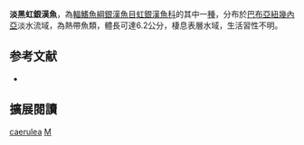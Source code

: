 {{Speciesbox
| name = 淡黑虹銀漢魚
| image = 
| image_width = 250px
| status = NE
| status_system = IUCN3.1
| genus = Melanotaenia
| species = caerulea
| authority = [[Allen|Allen]], 1996
| synonyms = 
}}
'''淡黑虹銀漢魚'''，為[[輻鰭魚綱|輻鰭魚綱]][[銀漢魚目|銀漢魚目]][[虹銀漢魚科|虹銀漢魚科]]的其中一[[種|種]]，分布於[[巴布亞紐幾內亞|巴布亞紐幾內亞]]淡水流域，為熱帶魚類，體長可達6.2公分，棲息表層水域，生活習性不明。
==参考文献==
*{{FishBase_species|genus=Melanotaenia|species=caerulea|year=2016|month=5}}

== 擴展閱讀 ==
{{refbegin}}
{{wikispecies-inline|Melanotaenia caerulea|淡黑虹銀漢魚}}
{{refend}}
{{Taxonbar|from=Q4930152}}

[[Category:虹銀漢魚屬|caerulea]]
[[Category:1996年描述的鱼类|M]]


{{魚類小作品}}